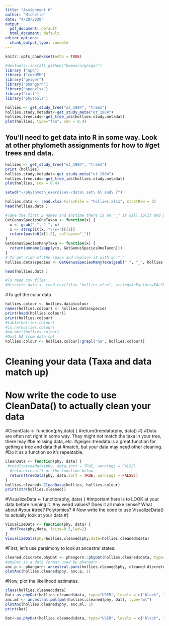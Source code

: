 ```yaml
---
title: "Assignment 6"
author: "Michelle"
date: "4/20/2020"
output:
  pdf_document: default
  html_document: default
editor_options:
  chunk_output_type: console
---
```


```r
knitr::opts_chunk$set(echo = TRUE)
```


```r
#devtools::install_github("bomeara/geiger")
library ("ape")
library ("corHMM")
library("geiger")
library("phangorn")
library("openxlsx")
library("rotl")
library("phytools")

hollies <- get_study_tree("ot_1984", "tree1")
hollies.study.metadat<-get_study_meta("ot_1984")
hollies.tree.ids<-get_tree_ids(hollies.study.metadat)
plot(hollies, type="fan", cex = 0.4)
```
  
## You’ll need to get data into R in some way. Look at other phylometh assignments for how to #get trees and data.
```r
hollies <- get_study_tree("ot_1984", "tree1")
print (hollies)
hollies.study.metadat<-get_study_meta("ot_1984")
hollies.tree.ids<-get_tree_ids(hollies.study.metadat)
plot(hollies, cex = 0.4)

setwd("~/phylometh_exercises-/data\ set\ 6\ and\ 7")

hollies.data <- read.xlsx (xlsxFile = "hollies.xlsx", startRow = 2)
head(hollies.data )

#Take the first 2 names and anytime there is an "_" it will split and put it together.
GetGenusSpeciesOneTaxon <- function(x) {
  x <- gsub("_", " ", x)
  x <- strsplit(x, "\\s+")[[1]]
  return(paste0(x[1:2], collapse="_"))
}
GetGenusSpeciesManyTaxa <- function(x) {
  return(unname(sapply(x, GetGenusSpeciesOneTaxon)))
}
# To get ride of the space and replace it with an "_"
hollies.data$species <- GetGenusSpeciesManyTaxa(gsub(" ", "_", hollies.data$species))

head(hollies.data )

#To read csv files
#discrete.data <- read.csv(file= "hollies.xlsx", stringsAsFactors=FALSE)
```

#To get the color data
```r
hollies.colour <- hollies.data$colour
names(hollies.colour) <- hollies.data$species
print(head(hollies.colour))
print(hollies.colour)
#table(hollies.colour)
#is.na(hollies.colour)
#na.omit(hollies.colour)
#Omit NA from data set
hollies.colour <- hollies.colour[!grepl("na", hollies.colour)]
```

# Cleaning your data (Taxa and data match up)
# Now write the code to use CleanData() to actually clean your data
#CleanData <- function(phy,data) {
#return(treedata(phy, data))
#}
#Data are often not right in some way. They might not match the taxa in your tree, there may #be missing data, etc. #geiger::treedata is a great function for getting a tree and data that #match, but your data may need other cleaning. #Do it as a function so it’s repeatable.
```r
CleanData <- function(phy, data) {
 #result=treedata(phy, data,sort = TRUE, warnings = FALSE)
  #return(result) or the function below
  return(treedata(phy, data,sort = TRUE, warnings = FALSE))
}
hollies.cleaned<-CleanData(hollies, hollies.colour)
print(str(hollies.cleaned))
```


#VisualizeData <- function(phy, data) {
#Important here is to LOOK at your data before running it. Any weird values? Does it all make sense? What about #your #tree? Polytomies?
# Now write the code to use VisualizeData() to actually look at your data
#}

```r
VisualizeData <- function(phy, data) {
  dotTree(phy,data, fsize=0.5,lwd=2)
}
VisualizeData(phy=hollies.cleaned$phy,data=hollies.cleaned$data)
```

#First, let’s use parsimony to look at ancestral states:
```r
cleaned.discrete.phyDat <- phangorn::phyDat(hollies.cleaned$data, type="USER",levels = c("red", "brown","black"))
#phyDat is a data format used by phangorn
anc.p <- phangorn::ancestral.pars(hollies.cleaned$phy, cleaned.discrete.phyDat)
plotAnc(hollies.cleaned$phy, anc.p, 1)
```

#Now, plot the likelihood estimates.
```r
class(hollies.cleaned$data)
Dat<-as.phyDat(hollies.cleaned$data, type="USER", levels = c("black", "brown","red"))
anc.ml <- ancestral.pml(pml(hollies.cleaned$phy, Dat), type="ml")
plotAnc(hollies.cleaned$phy, anc.ml, 1)
print(Dat)
```


```r
Dat<-as.phyDat(hollies.cleaned$data, type="USER", levels = c("black", "brown","red"))
```

